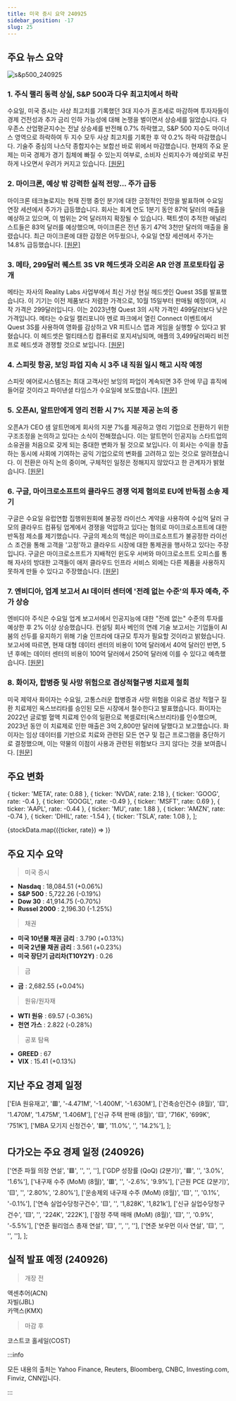 ```yaml
---
title: 미국 증시 요약 240925
sidebar_position: -17
slug: 25
---
```


## 주요 뉴스 요약

![s&p500_240925](/map/240925.png)

### 1. **주식 랠리 동력 상실, S&P 500과 다우 최고치에서 하락**

수요일, 미국 증시는 사상 최고치를 기록했던 3대 지수가 혼조세로 마감하며 투자자들이 경제 건전성과 추가 금리 인하 가능성에 대해 논쟁을 벌이면서 상승세를 잃었습니다. 다우존스 산업평균지수는 전날 상승세를 반전해 0.7% 하락했고, S&P 500 지수도 마이너스 영역으로 하락하여 두 지수 모두 사상 최고치를 기록한 후 약 0.2% 하락 마감했습니다. 기술주 중심의 나스닥 종합지수는 보합선 바로 위에서 마감했습니다. 현재의 주요 문제는 미국 경제가 경기 침체에 빠질 수 있는지 여부로, 소비자 신뢰지수가 예상외로 부진하게 나오면서 우려가 커지고 있습니다. [[원문]](https://finance.yahoo.com/news/live/stock-market-today-stock-rally-loses-steam-as-sp-500-dow-slip-from-records-183141910.html)

### 2. **마이크론, 예상 밖 강력한 실적 전망... 주가 급등**

마이크론 테크놀로지는 현재 진행 중인 분기에 대한 긍정적인 전망을 발표하며 수요일 연장 세션에서 주가가 급등했습니다. 회사는 회계 연도 1분기 동안 87억 달러의 매출을 예상하고 있으며, 이 범위는 2억 달러까지 확장될 수 있습니다. 팩트셋이 추적한 애널리스트들은 83억 달러를 예상했으며, 마이크론은 전년 동기 47억 3천만 달러의 매출을 올렸습니다. 최근 마이크론에 대한 감정은 어두웠으나, 수요일 연장 세션에서 주가는 14.8% 급등했습니다. [[원문]](https://www.marketwatch.com/story/micron-surprises-investors-with-strong-guidance-sending-stock-soaring-6d29ba84?mod=home-page)

### 3. **메타, 299달러 퀘스트 3S VR 헤드셋과 오리온 AR 안경 프로토타입 공개**

메타는 자사의 Reality Labs 사업부에서 최신 가상 현실 헤드셋인 Quest 3S를 발표했습니다. 이 기기는 이전 제품보다 저렴한 가격으로, 10월 15일부터 판매될 예정이며, 시작 가격은 299달러입니다. 이는 2023년형 Quest 3의 시작 가격인 499달러보다 낮은 가격입니다. 메타는 수요일 캘리포니아 멘로 파크에서 열린 Connect 이벤트에서 Quest 3S를 사용하여 영화를 감상하고 VR 피트니스 앱과 게임을 실행할 수 있다고 밝혔습니다. 이 헤드셋은 멀티태스킹 컴퓨터로 포지셔닝되며, 애플의 3,499달러짜리 비전 프로 헤드셋과 경쟁할 것으로 보입니다. [[원문]](https://www.cnbc.com/2024/09/25/meta-unveils-cheaper-299-quest-3s-vr-headset-.html)

### 4. **스피릿 항공, 보잉 파업 지속 시 3주 내 직원 일시 해고 시작 예정**

스피릿 에어로시스템즈는 최대 고객사인 보잉의 파업이 계속되면 3주 안에 무급 휴직에 들어갈 것이라고 파이낸셜 타임스가 수요일에 보도했습니다. [[원문]](https://finance.yahoo.com/news/spirit-begin-furloughs-3-weeks-222954880.html)

### 5. **오픈AI, 알트만에게 영리 전환 시 7% 지분 제공 논의 중**

오픈A가 CEO 샘 알트먼에게 회사의 지분 7%를 제공하고 영리 기업으로 전환하기 위한 구조조정을 논의하고 있다는 소식이 전해졌습니다. 이는 알트먼이 인공지능 스타트업의 소유권을 처음으로 갖게 되는 중대한 변화가 될 것으로 보입니다. 이 회사는 수익을 창출하는 동시에 사회에 기여하는 공익 기업으로의 변화를 고려하고 있는 것으로 알려졌습니다. 이 전환은 아직 논의 중이며, 구체적인 일정은 정해지지 않았다고 한 관계자가 밝혔습니다. [[원문]](https://finance.yahoo.com/news/openai-cto-mira-murati-says-194450279.html)

### 6. **구글, 마이크로소프트의 클라우드 경쟁 억제 혐의로 EU에 반독점 소송 제기**

구글은 수요일 유럽연합 집행위원회에 불공정 라이선스 계약을 사용하여 수십억 달러 규모의 클라우드 컴퓨팅 업계에서 경쟁을 억압하고 있다는 혐의로 마이크로소프트에 대한 반독점 제소를 제기했습니다. 구글의 제소의 핵심은 마이크로소프트가 불공정한 라이선스 조건을 통해 고객을 '고정'하고 클라우드 시장에 대한 통제권을 행사하고 있다는 주장입니다. 구글은 마이크로소프트가 지배적인 윈도우 서버와 마이크로소프트 오피스를 통해 자사의 방대한 고객들이 애저 클라우드 인프라 서비스 외에는 다른 제품을 사용하지 못하게 만들 수 있다고 주장했습니다. [[원문]](https://www.cnbc.com/2024/09/25/google-files-eu-antitrust-complaint-accusing-microsoft-of-stifling-cloud-competition.html)

### 7. **엔비디아, 업계 보고서 AI 데이터 센터에 '전례 없는 수준'의 투자 예측, 주가 상승**

엔비디아 주식은 수요일 업계 보고서에서 인공지능에 대한 "전례 없는" 수준의 투자를 예상한 후 2% 이상 상승했습니다. 컨설팅 회사 베인의 연례 기술 보고서는 기업들이 AI 붐의 선두를 유지하기 위해 기술 인프라에 대규모 투자가 필요할 것이라고 밝혔습니다. 보고서에 따르면, 현재 대형 데이터 센터의 비용이 10억 달러에서 40억 달러인 반면, 5년 후에는 데이터 센터의 비용이 100억 달러에서 250억 달러에 이를 수 있다고 예측했습니다. [[원문]](https://finance.yahoo.com/news/nvidia-stock-edges-up-as-industry-report-predicts-unprecedented-levels-of-investment-in-ai-data-centers-172648847.html)

### 8. **화이자, 합병증 및 사망 위험으로 겸상적혈구병 치료제 철회**

미국 제약사 화이자는 수요일, 고통스러운 합병증과 사망 위험을 이유로 겸상 적혈구 질환 치료제인 옥스브리타를 승인된 모든 시장에서 철수한다고 발표했습니다. 화이자는 2022년 글로벌 혈액 치료제 인수의 일환으로 복셀로터(옥스브리타)를 인수했으며, 2023년 동안 이 치료제로 인한 매출은 3억 2,800만 달러에 달했다고 보고했습니다. 화이자는 임상 데이터를 기반으로 치료와 관련된 모든 연구 및 접근 프로그램을 중단하기로 결정했으며, 이는 약물의 이점이 사용과 관련된 위험보다 크지 않다는 것을 보여줍니다. [[원문]](https://finance.yahoo.com/news/pfizer-withdraws-sickle-cell-disease-211734737.html)

## 주요 변화

  { ticker: 'META', rate: 0.88 },
  { ticker: 'NVDA', rate: 2.18 },
  { ticker: 'GOOG', rate: -0.4 },
  { ticker: 'GOOGL', rate: -0.49 },
  { ticker: 'MSFT', rate: 0.69 },
  { ticker: 'AAPL', rate: -0.44 },
  { ticker: 'MU', rate: 1.88 },
  { ticker: 'AMZN', rate: -0.74 },
  { ticker: 'DHIL', rate: -1.54 },
  { ticker: 'TSLA', rate: 1.08 },
];

{stockData.map(({ticker, rate}) => <StockCardMini key={ticker} ticker={ticker} rate={rate}></StockCardMini>)}

## 주요 지수 요약

> 미국 증시

- **Nasdaq** : 18,084.51 (+0.06%)
- **S&P 500** : 5,722.26 (-0.19%)
- **Dow 30** : 41,914.75 (-0.70%)
- **Russel 2000** : 2,196.30 (-1.25%)

> 채권

- **미국 10년물 채권 금리** : 3.790 (+0.13%)
- **미국 2년물 채권 금리** : 3.561 (+0.23%)
- **미국 장단기 금리차(T10Y2Y)** : 0.26

> 금

- **금** : 2,682.55 (+0.04%)

> 원유/원자재

- **WTI 원유** : 69.57 (-0.36%)
- **천연 가스** : 2.822 (-0.28%)

> 공포 탐욕

- **GREED** : 67
- **VIX** : 15.41 (+0.13%)

## 지난 주요 경제 일정

  ['EIA 원유재고', '🟥', '-4.471M', '-1.400M', '-1.630M'],
  ['건축승인건수 (8월)', '🟨', '1.470M', '1.475M', '1.406M'],
  ['신규 주택 판매 (8월)', '🟨', '716K', '699K', '751K'],
  ['MBA 모기지 신청건수', '🟩', '11.0%', '', '14.2%'],
];

<EconomicCalendar data={eventsData} />

## 다가오는 주요 경제 일정 (240926)

  ['연준 파월 의장 연설', '🟥', '', '', ''],
  ['GDP 성장률 (QoQ) (2분기)', '🟥', '', '3.0%', '1.6%'],
  ['내구재 수주 (MoM) (8월)', '🟥', '', '-2.6%', '9.9%'],
  ['근원 PCE (2분기)', '🟨', '', '2.80%', '2.80%'],
  ['운송제외 내구재 수주 (MoM) (8월)', '🟨', '', '0.1%', '-0.1%'],
  ['연속 실업수당청구건수', '🟨', '', '1,828K', '1,821k'],
  ['신규 실업수당청구건수', '🟨', '', '224K', '222K'],
  ['잠정 주택 매매 (MoM) (8월)', '🟨', '', '0.9%', '-5.5%'],
  ['연준 윌리엄스 총재 연설', '🟨', '', '', ''],
  ['연준 보우먼 이사 연설', '🟨', '', '', ''],
];

<EconomicCalendar data={nextEventsData} />

## 실적 발표 예정 (240926)

> 개장 전

액센추어(ACN)  
자빌(JBL)  
카맥스(KMX)

> 마감 후

코스트코 홀세일(COST)

:::info

모든 내용의 출처는 Yahoo Finance, Reuters, Bloomberg, CNBC, Investing.com, Finviz, CNN입니다.

:::
